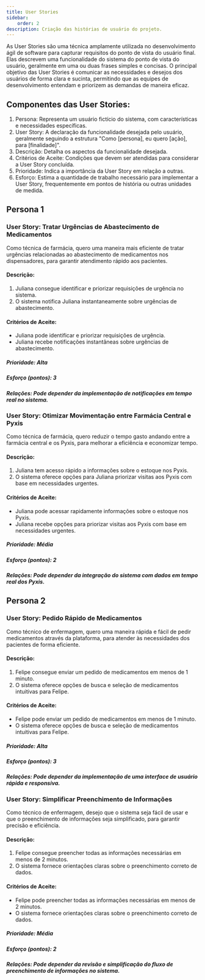 ```yaml
---
title: User Stories
sidebar:
    order: 2
description: Criação das histórias de usuário do projeto.
---
```


As User Stories são uma técnica amplamente utilizada no desenvolvimento ágil de software para capturar requisitos do ponto de vista do usuário final. Elas descrevem uma funcionalidade do sistema do ponto de vista do usuário, geralmente em uma ou duas frases simples e concisas. O principal objetivo das User Stories é comunicar as necessidades e desejos dos usuários de forma clara e sucinta, permitindo que as equipes de desenvolvimento entendam e priorizem as demandas de maneira eficaz.

## Componentes das User Stories:
1. Persona: Representa um usuário fictício do sistema, com características e necessidades específicas.
2. User Story: A declaração da funcionalidade desejada pelo usuário, geralmente seguindo a estrutura "Como [persona], eu quero [ação], para [finalidade]".
3. Descrição: Detalha os aspectos da funcionalidade desejada.
4. Critérios de Aceite: Condições que devem ser atendidas para considerar a User Story concluída.
5. Prioridade: Indica a importância da User Story em relação a outras.
6. Esforço: Estima a quantidade de trabalho necessário para implementar a User Story, frequentemente em pontos de história ou outras unidades de medida.

## Persona 1

### User Story: Tratar Urgências de Abastecimento de Medicamentos
Como técnica de farmácia, quero uma maneira mais eficiente de tratar urgências relacionadas ao abastecimento de medicamentos nos dispensadores, para garantir atendimento rápido aos pacientes.

#### Descrição:
1. Juliana consegue identificar e priorizar requisições de urgência no sistema.
2. O sistema notifica Juliana instantaneamente sobre urgências de abastecimento.

#### Critérios de Aceite:
- Juliana pode identificar e priorizar requisições de urgência.
- Juliana recebe notificações instantâneas sobre urgências de abastecimento.
  
##### Prioridade: Alta
##### Esforço (pontos): 3
##### Relações: Pode depender da implementação de notificações em tempo real no sistema.

### User Story: Otimizar Movimentação entre Farmácia Central e Pyxis
Como técnica de farmácia, quero reduzir o tempo gasto andando entre a farmácia central e os Pyxis, para melhorar a eficiência e economizar tempo.

#### Descrição:
1. Juliana tem acesso rápido a informações sobre o estoque nos Pyxis.
2. O sistema oferece opções para Juliana priorizar visitas aos Pyxis com base em necessidades urgentes.

#### Critérios de Aceite:
- Juliana pode acessar rapidamente informações sobre o estoque nos Pyxis.
- Juliana recebe opções para priorizar visitas aos Pyxis com base em necessidades urgentes.
  
##### Prioridade: Média
##### Esforço (pontos): 2
##### Relações: Pode depender da integração do sistema com dados em tempo real dos Pyxis.

## Persona 2

### User Story: Pedido Rápido de Medicamentos
Como técnico de enfermagem, quero uma maneira rápida e fácil de pedir medicamentos através da plataforma, para atender às necessidades dos pacientes de forma eficiente.

#### Descrição:
1. Felipe consegue enviar um pedido de medicamentos em menos de 1 minuto.
2. O sistema oferece opções de busca e seleção de medicamentos intuitivas para Felipe.

#### Critérios de Aceite:
- Felipe pode enviar um pedido de medicamentos em menos de 1 minuto.
- O sistema oferece opções de busca e seleção de medicamentos intuitivas para Felipe.
  
##### Prioridade: Alta
##### Esforço (pontos): 3
##### Relações: Pode depender da implementação de uma interface de usuário rápida e responsiva.

### User Story: Simplificar Preenchimento de Informações
Como técnico de enfermagem, desejo que o sistema seja fácil de usar e que o preenchimento de informações seja simplificado, para garantir precisão e eficiência.

#### Descrição:
1. Felipe consegue preencher todas as informações necessárias em menos de 2 minutos.
2. O sistema fornece orientações claras sobre o preenchimento correto de dados.

#### Critérios de Aceite:
- Felipe pode preencher todas as informações necessárias em menos de 2 minutos.
- O sistema fornece orientações claras sobre o preenchimento correto de dados.
  
##### Prioridade: Média
##### Esforço (pontos): 2
##### Relações: Pode depender da revisão e simplificação do fluxo de preenchimento de informações no sistema.
